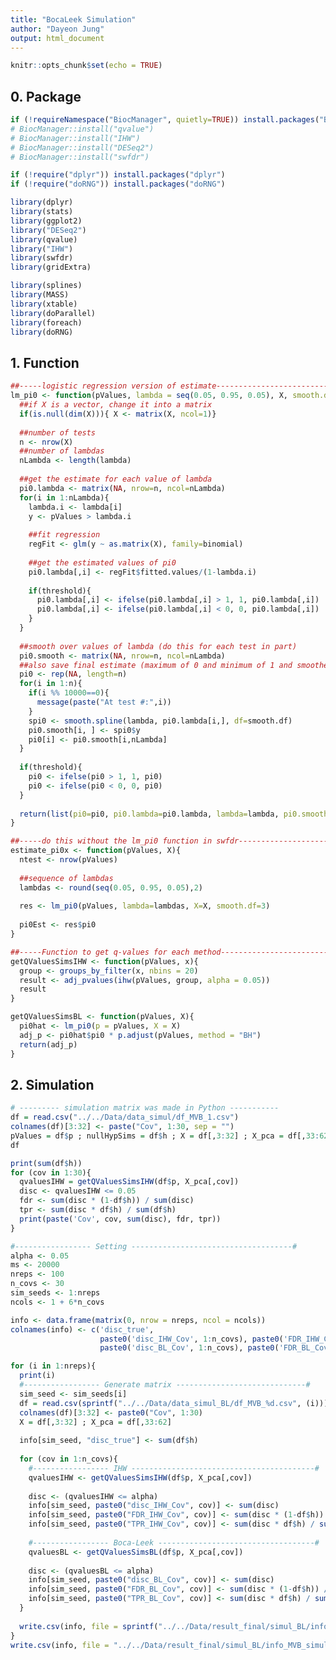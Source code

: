 ```yaml
---
title: "BocaLeek Simulation"
author: "Dayeon Jung"
output: html_document
---
```


```r
knitr::opts_chunk$set(echo = TRUE)
```


## 0. Package

```r
if (!requireNamespace("BiocManager", quietly=TRUE)) install.packages("BiocManager")
# BiocManager::install("qvalue")
# BiocManager::install("IHW")
# BiocManager::install("DESeq2")
# BiocManager::install("swfdr")

if (!require("dplyr")) install.packages("dplyr")
if (!require("doRNG")) install.packages("doRNG")

library(dplyr)
library(stats)
library(ggplot2)
library("DESeq2")
library(qvalue)
library("IHW")
library(swfdr) 
library(gridExtra)

library(splines)
library(MASS)
library(xtable)
library(doParallel) 
library(foreach) 
library(doRNG)
```



## 1. Function

```r
##-----logistic regression version of estimate----------------------------------
lm_pi0 <- function(pValues, lambda = seq(0.05, 0.95, 0.05), X, smooth.df=3, threshold=TRUE){
  ##if X is a vector, change it into a matrix
  if(is.null(dim(X))){ X <- matrix(X, ncol=1)}
  
  ##number of tests
  n <- nrow(X)
  ##number of lambdas
  nLambda <- length(lambda)
  
  ##get the estimate for each value of lambda 
  pi0.lambda <- matrix(NA, nrow=n, ncol=nLambda)
  for(i in 1:nLambda){
    lambda.i <- lambda[i]
    y <- pValues > lambda.i
    
    ##fit regression
    regFit <- glm(y ~ as.matrix(X), family=binomial)
    
    ##get the estimated values of pi0
    pi0.lambda[,i] <- regFit$fitted.values/(1-lambda.i)
    
    if(threshold){
      pi0.lambda[,i] <- ifelse(pi0.lambda[,i] > 1, 1, pi0.lambda[,i])
      pi0.lambda[,i] <- ifelse(pi0.lambda[,i] < 0, 0, pi0.lambda[,i])
    }
  }
  
  ##smooth over values of lambda (do this for each test in part)
  pi0.smooth <- matrix(NA, nrow=n, ncol=nLambda)
  ##also save final estimate (maximum of 0 and minimum of 1 and smoothed value at largest lambda)
  pi0 <- rep(NA, length=n)
  for(i in 1:n){
    if(i %% 10000==0){
      message(paste("At test #:",i))
    }
    spi0 <- smooth.spline(lambda, pi0.lambda[i,], df=smooth.df)
    pi0.smooth[i, ] <- spi0$y
    pi0[i] <- pi0.smooth[i,nLambda]
  }
  
  if(threshold){ 
    pi0 <- ifelse(pi0 > 1, 1, pi0)
    pi0 <- ifelse(pi0 < 0, 0, pi0)
  }
  
  return(list(pi0=pi0, pi0.lambda=pi0.lambda, lambda=lambda, pi0.smooth=pi0.smooth))
}

##-----do this without the lm_pi0 function in swfdr-----------------------------
estimate_pi0x <- function(pValues, X){
  ntest <- nrow(pValues)
  
  ##sequence of lambdas
  lambdas <- round(seq(0.05, 0.95, 0.05),2)
  
  res <- lm_pi0(pValues, lambda=lambdas, X=X, smooth.df=3)
  
  pi0Est <- res$pi0
}

##-----Function to get q-values for each method---------------------------------
getQValuesSimsIHW <- function(pValues, x){
  group <- groups_by_filter(x, nbins = 20)
  result <- adj_pvalues(ihw(pValues, group, alpha = 0.05))
  result
}

getQValuesSimsBL <- function(pValues, X){
  pi0hat <- lm_pi0(p = pValues, X = X)
  adj_p <- pi0hat$pi0 * p.adjust(pValues, method = "BH")
  return(adj_p)
}

```


## 2. Simulation

```r
# --------- simulation matrix was made in Python -----------
df = read.csv("../../Data/data_simul/df_MVB_1.csv")
colnames(df)[3:32] <- paste("Cov", 1:30, sep = "")
pValues = df$p ; nullHypSims = df$h ; X = df[,3:32] ; X_pca = df[,33:62]
df
```


```r
print(sum(df$h))
for (cov in 1:30){
  qvaluesIHW = getQValuesSimsIHW(df$p, X_pca[,cov])
  disc <- qvaluesIHW <= 0.05
  fdr <- sum(disc * (1-df$h)) / sum(disc)
  tpr <- sum(disc * df$h) / sum(df$h)
  print(paste('Cov', cov, sum(disc), fdr, tpr))
}
```


```r
#----------------- Setting ------------------------------------#
alpha <- 0.05
ms <- 20000
nreps <- 100
n_covs <- 30
sim_seeds <- 1:nreps
ncols <- 1 + 6*n_covs

info <- data.frame(matrix(0, nrow = nreps, ncol = ncols))
colnames(info) <- c('disc_true',
                    paste0('disc_IHW_Cov', 1:n_covs), paste0('FDR_IHW_Cov', 1:n_covs), paste0('TPR_IHW_Cov', 1:n_covs), 
                    paste0('disc_BL_Cov', 1:n_covs), paste0('FDR_BL_Cov', 1:n_covs), paste0('TPR_BL_Cov', 1:n_covs))

for (i in 1:nreps){
  print(i)
  #----------------- Generate matrix -----------------------------#
  sim_seed <- sim_seeds[i]
  df = read.csv(sprintf("../../Data/data_simul_BL/df_MVB_%d.csv", (i)))
  colnames(df)[3:32] <- paste0("Cov", 1:30)
  X = df[,3:32] ; X_pca = df[,33:62]
  
  info[sim_seed, "disc_true"] <- sum(df$h)
  
  for (cov in 1:n_covs){
    #----------------- IHW -----------------------------------------#
    qvaluesIHW <- getQValuesSimsIHW(df$p, X_pca[,cov])
    
    disc <- (qvaluesIHW <= alpha)
    info[sim_seed, paste0("disc_IHW_Cov", cov)] <- sum(disc)
    info[sim_seed, paste0("FDR_IHW_Cov", cov)] <- sum(disc * (1-df$h)) / sum(disc)
    info[sim_seed, paste0("TPR_IHW_Cov", cov)] <- sum(disc * df$h) / sum(df$h)
    
    #----------------- Boca-Leek -----------------------------------#
    qvaluesBL <- getQValuesSimsBL(df$p, X_pca[,cov])
    
    disc <- (qvaluesBL <= alpha)
    info[sim_seed, paste0("disc_BL_Cov", cov)] <- sum(disc)
    info[sim_seed, paste0("FDR_BL_Cov", cov)] <- sum(disc * (1-df$h)) / sum(disc)
    info[sim_seed, paste0("TPR_BL_Cov", cov)] <- sum(disc * df$h) / sum(df$h)
  }
  
  write.csv(info, file = sprintf("../../Data/result_final/simul_BL/info_MVB_simul%d.csv", i), row.names = FALSE)
}
write.csv(info, file = "../../Data/result_final/simul_BL/info_MVB_simul100.csv", row.names = FALSE)
```


